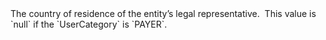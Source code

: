   
<ParamField body="LegalRepresentativeCountryOfResidence" type="string" >     
The country of residence of the entity’s legal representative.   
This value is `null` if the `UserCategory` is `PAYER`.  
</ParamField>